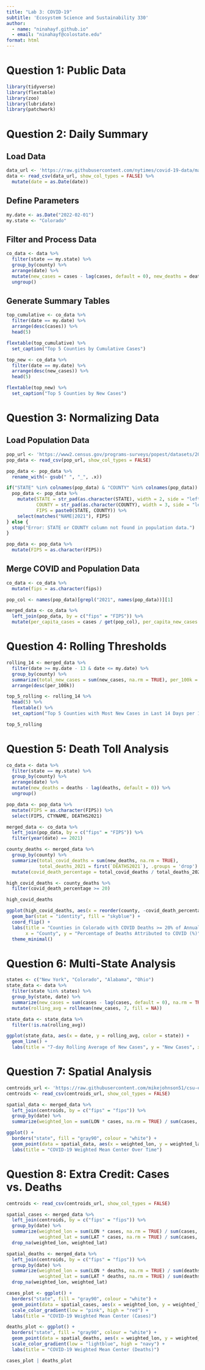 ```yaml
---
title: "Lab 3: COVID-19"
subtitle: 'Ecosystem Science and Sustainability 330'
author: 
  - name: "ninahayf.github.io"
  - email: "ninahayf@colostate.edu"
format: html
---
```

# Question 1: Public Data 
```r
library(tidyverse)
library(flextable)
library(zoo)
library(lubridate)
library(patchwork)
```

# Question 2: Daily Summary
## Load Data
```r
data_url <- 'https://raw.githubusercontent.com/nytimes/covid-19-data/master/us-counties.csv'
data <- read_csv(data_url, show_col_types = FALSE) %>%
  mutate(date = as.Date(date))
```
## Define Parameters 
```r
my.date <- as.Date("2022-02-01")
my.state <- "Colorado"
```
## Filter and Process Data 
```r
co_data <- data %>%
  filter(state == my.state) %>%
  group_by(county) %>%
  arrange(date) %>%
  mutate(new_cases = cases - lag(cases, default = 0), new_deaths = deaths - lag(deaths, default = 0)) %>%
  ungroup()
```
## Generate Summary Tables
```r
top_cumulative <- co_data %>%
  filter(date == my.date) %>%
  arrange(desc(cases)) %>%
  head(5)

flextable(top_cumulative) %>%
  set_caption("Top 5 Counties by Cumulative Cases")

top_new <- co_data %>%
  filter(date == my.date) %>%
  arrange(desc(new_cases)) %>%
  head(5)

flextable(top_new) %>%
  set_caption("Top 5 Counties by New Cases")
```

# Question 3: Normalizing Data
## Load Population Data 
```r
pop_url <- 'https://www2.census.gov/programs-surveys/popest/datasets/2020-2023/counties/totals/co-est2023-alldata.csv'
pop_data <- read_csv(pop_url, show_col_types = FALSE)

pop_data <- pop_data %>%
  rename_with(~ gsub(" ", "_", .x))

if("STATE" %in% colnames(pop_data) & "COUNTY" %in% colnames(pop_data)) {
  pop_data <- pop_data %>%
    mutate(STATE = str_pad(as.character(STATE), width = 2, side = "left", pad = "0"),
           COUNTY = str_pad(as.character(COUNTY), width = 3, side = "left", pad = "0"),
           FIPS = paste0(STATE, COUNTY)) %>%
    select(matches("NAME|2021"), FIPS)
} else {
  stop("Error: STATE or COUNTY column not found in population data.")
}

pop_data <- pop_data %>%
  mutate(FIPS = as.character(FIPS))
```
## Merge COVID and Population Data 
```r
co_data <- co_data %>%
  mutate(fips = as.character(fips))

pop_col <- names(pop_data)[grepl("2021", names(pop_data))][1]

merged_data <- co_data %>%
  left_join(pop_data, by = c("fips" = "FIPS")) %>%
  mutate(per_capita_cases = cases / get(pop_col), per_capita_new_cases = new_cases / get(pop_col))
```

# Question 4: Rolling Thresholds
```r
rolling_14 <- merged_data %>%
  filter(date >= my.date - 13 & date <= my.date) %>%
  group_by(county) %>%
  summarize(total_new_cases = sum(new_cases, na.rm = TRUE), per_100k = (total_new_cases / first(get(pop_col))) * 100000, .groups = "drop") %>%
  arrange(desc(per_100k))

top_5_rolling <- rolling_14 %>%
  head(5) %>%
  flextable() %>%
  set_caption("Top 5 Counties with Most New Cases in Last 14 Days per 100k")

top_5_rolling
```

# Question 5: Death Toll Analysis
```r
co_data <- data %>%
  filter(state == my.state) %>%
  group_by(county) %>%
  arrange(date) %>%
  mutate(new_deaths = deaths - lag(deaths, default = 0)) %>%
  ungroup()

pop_data <- pop_data %>%
  mutate(FIPS = as.character(FIPS)) %>%
  select(FIPS, CTYNAME, DEATHS2021)

merged_data <- co_data %>%
  left_join(pop_data, by = c("fips" = "FIPS")) %>%
  filter(year(date) == 2021)

county_deaths <- merged_data %>%
  group_by(county) %>%
  summarize(total_covid_deaths = sum(new_deaths, na.rm = TRUE),
            total_deaths_2021 = first(`DEATHS2021`), .groups = 'drop') %>%
  mutate(covid_death_percentage = total_covid_deaths / total_deaths_2021 * 100)

high_covid_deaths <- county_deaths %>%
  filter(covid_death_percentage >= 20)

high_covid_deaths

ggplot(high_covid_deaths, aes(x = reorder(county, -covid_death_percentage), y = covid_death_percentage)) +
  geom_bar(stat = "identity", fill = "skyblue") +
  coord_flip() +
  labs(title = "Counties in Colorado with COVID Deaths >= 20% of Annual Death Toll",
       x = "County", y = "Percentage of Deaths Attributed to COVID (%)") +
  theme_minimal()
```

# Question 6: Multi-State Analysis 
```r
states <- c("New York", "Colorado", "Alabama", "Ohio")
state_data <- data %>%
  filter(state %in% states) %>%
  group_by(state, date) %>%
  summarize(new_cases = sum(cases - lag(cases, default = 0), na.rm = TRUE), .groups = "drop") %>%
  mutate(rolling_avg = rollmean(new_cases, 7, fill = NA))

state_data <- state_data %>%
  filter(!is.na(rolling_avg))

ggplot(state_data, aes(x = date, y = rolling_avg, color = state)) +
  geom_line() +
  labs(title = "7-day Rolling Average of New Cases", y = "New Cases", x = "Date")
```

# Question 7: Spatial Analysis 
```r
centroids_url <- 'https://raw.githubusercontent.com/mikejohnson51/csu-ess-330/refs/heads/main/resources/county-centroids.csv'
centroids <- read_csv(centroids_url, show_col_types = FALSE)

spatial_data <- merged_data %>%
  left_join(centroids, by = c("fips" = "fips")) %>%
  group_by(date) %>%
  summarize(weighted_lon = sum(LON * cases, na.rm = TRUE) / sum(cases, na.rm = TRUE), weighted_lat = sum(LAT * cases, na.rm = TRUE) / sum(cases, na.rm = TRUE), .groups = "drop")

ggplot() +
  borders("state", fill = "gray90", colour = "white") +
  geom_point(data = spatial_data, aes(x = weighted_lon, y = weighted_lat, color = date), size = 2) +
  labs(title = "COVID-19 Weighted Mean Center Over Time")
```

# Question 8: Extra Credit: Cases vs. Deaths
```r
centroids <- read_csv(centroids_url, show_col_types = FALSE)

spatial_cases <- merged_data %>%
  left_join(centroids, by = c("fips" = "fips")) %>%
  group_by(date) %>%
  summarize(weighted_lon = sum(LON * cases, na.rm = TRUE) / sum(cases, na.rm = TRUE),
            weighted_lat = sum(LAT * cases, na.rm = TRUE) / sum(cases, na.rm = TRUE), .groups = "drop") %>%
  drop_na(weighted_lon, weighted_lat)

spatial_deaths <- merged_data %>%
  left_join(centroids, by = c("fips" = "fips")) %>%
  group_by(date) %>%
  summarize(weighted_lon = sum(LON * deaths, na.rm = TRUE) / sum(deaths, na.rm = TRUE),
            weighted_lat = sum(LAT * deaths, na.rm = TRUE) / sum(deaths, na.rm = TRUE), .groups = "drop") %>%
  drop_na(weighted_lon, weighted_lat)

cases_plot <- ggplot() +
  borders("state", fill = "gray90", colour = "white") +
  geom_point(data = spatial_cases, aes(x = weighted_lon, y = weighted_lat, color = date), size = 2) +
  scale_color_gradient(low = "pink", high = "red") +
  labs(title = "COVID-19 Weighted Mean Center (Cases)")

deaths_plot <- ggplot() +
  borders("state", fill = "gray90", colour = "white") +
  geom_point(data = spatial_deaths, aes(x = weighted_lon, y = weighted_lat, color = date), size = 2) +
  scale_color_gradient(low = "lightblue", high = "navy") +
  labs(title = "COVID-19 Weighted Mean Center (Deaths)")

cases_plot | deaths_plot
```






